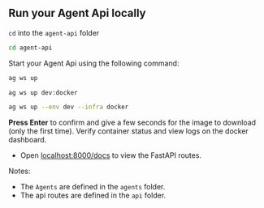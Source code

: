 ## Run your Agent Api locally

`cd` into the `agent-api` folder

```bash
cd agent-api
```

Start your Agent Api using the following command:

<CodeGroup>

```bash terminal
ag ws up
```

```bash shorthand
ag ws up dev:docker
```

```bash full options
ag ws up --env dev --infra docker
```

</CodeGroup>

**Press Enter** to confirm and give a few seconds for the image to download (only the first time). Verify container status and view logs on the docker dashboard.

- Open [localhost:8000/docs](http://localhost:8000/docs) to view the FastAPI routes.

Notes:

- The `Agents` are defined in the `agents` folder.
- The api routes are defined in the `api` folder.
